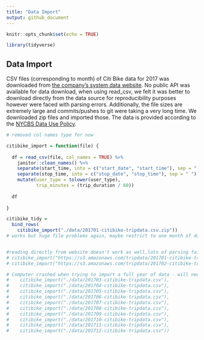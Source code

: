 ```yaml
---
title: "Data Import"
output: github_document
---
```


```r
knitr::opts_chunk$set(echo = TRUE)

library(tidyverse)
```

## Data Import

CSV files (corresponding to month) of Citi Bike data for 2017 was downloaded from [the company's system data website](https://s3.amazonaws.com/tripdata/index.html). No public API was available for data download, when using read_csv, we felt it was better to download directly from the data source for reproducibility purposes however were faced with parsing errors. Additionally, the file sizes are extremely large and commits/pushes to git were taking a very long time. We downloaded zip files and imported those. The data is provided according to the [NYCBS Data Use Policy](https://www.citibikenyc.com/data-sharing-policy). 

```r
# removed col names type for now 

citibike_import = function(file) {
  
  df = read_csv(file, col_names = TRUE) %>%
    janitor::clean_names() %>% 
    separate(start_time, into = c("start_date", "start_time"), sep = " ") %>% 
    separate(stop_time, into = c("stop_date", "stop_time"), sep = " ") %>% 
    mutate(user_type = tolower(user_type),
           trip_minutes = (trip_duration / 60))
    
  df
  
}

citibike_tidy = 
  bind_rows(
    citibike_import("./data/201701-citibike-tripdata.csv.zip"))
# works but huge file problems again, maybe restrict to one month of data  citibike_import("./data/201702-citibike-tripdata.csv.zip"))


#reading directly from website doesn't work as well,lots of parsing failures 
# citibike_import("https://s3.amazonaws.com/tripdata/201701-citibike-tripdata.csv.zip"),
# citibike_import("https://s3.amazonaws.com/tripdata/201702-citibike-tripdata.csv.zip"))

# Computer crashed when trying to import a full year of data - will need to decide which to do, also removed from data folder
#    citibike_import("./data/201703-citibike-tripdata.csv"),
#    citibike_import("./data/201704-citibike-tripdata.csv"),
#    citibike_import("./data/201705-citibike-tripdata.csv"),
#    citibike_import("./data/201706-citibike-tripdata.csv"),
#    citibike_import("./data/201707-citibike-tripdata.csv"),
#    citibike_import("./data/201708-citibike-tripdata.csv"),
#    citibike_import("./data/201709-citibike-tripdata.csv"),
#    citibike_import("./data/201710-citibike-tripdata.csv"),
#    citibike_import("./data/201711-citibike-tripdata.csv"),
#    citibike_import("./data/201712-citibike-tripdata.csv")) 

```

